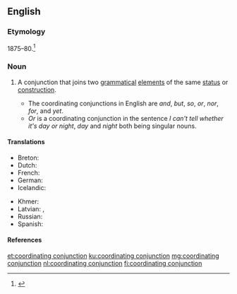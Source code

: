 ==English==

===Etymology===
1875–80.<ref>{{R:Dictionary.com 1.1}}</ref>

===Noun===
{{en-noun}}

# {{label|en|grammar}} A conjunction that joins two [[grammatical]] [[element]]s of the same [[status]] or [[construction]].
#* The coordinating conjunctions in English are ''and'', ''but'', ''so'', ''or'', ''nor'', ''for'', and ''yet''.
#* ''Or'' is a coordinating conjunction in the sentence ''I can't tell whether it's day or night'', ''day'' and ''night'' both being singular nouns.

====Translations====
{{trans-top|conjunction that joins two grammatical elements of the same status or construction}}
* Breton: {{t+|br|stagell genurzhiañ|f}}
* Dutch: {{t|nl|nevenschikkend voegwoord|n}}
* French: {{t+|fr|conjonction de coordination|f}}
* German: {{t|de|koordinierende Konjunktion|f}}
* Icelandic: {{t+|is|aðaltenging|f}}
{{trans-mid}}
* Khmer: {{t+|km|ឈ្នាប់ចង|tr=chnoap jɑɑng|sc=Khmr}}
* Latvian: {{t|lv|sakārtojuma saiklis|m}}, {{t|lv|sakārtojuma saikļi|m-p}}
* Russian: {{t+|ru|сочини́тельный сою́з|m}}
* Spanish: {{t+|es|conjunción coordinante|f}}
{{trans-bottom}}

====References====
<references />

[[et:coordinating conjunction]]
[[ku:coordinating conjunction]]
[[mg:coordinating conjunction]]
[[nl:coordinating conjunction]]
[[fi:coordinating conjunction]]